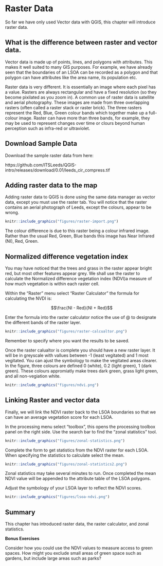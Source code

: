 # Raster Data

So far we have only used Vector data with QGIS, this chapter will introduce raster data.

## What is the difference between raster and vector data.

Vector data is made up of points, lines, and polygons with attributes. This makes it well suited to many GIS purposes. For example, we have already seen that the boundaries of an LSOA can be recorded as a polygon and that polygon can have attributes like the area name, its population etc.

Raster data is very different. It is essentially an image where each pixel has a value. Rasters are always rectangular and have a fixed resolution (so they become pixilated as you zoom in). A common use of raster data is satellite and aerial photography. These images are made from three overlapping rasters (often called a raster stack or raster brick). The three rasters represent the Red, Blue, Green colour bands which together make up a full-colour image. Raster can have more than three bands, for example, they may be used to represent changes over time or clours beyond human perception such as infra-red or ultraviolet.

## Download Sample Data

Download the sample raster data from here:

https://github.com/ITSLeeds/QGIS-intro/releases/download/0.01/leeds_cir_compress.tif 


## Adding raster data to the map

Adding raster data to QGIS is done using the same data manager as vector data, except you must use the raster tab. You will notice that the raster contains an aerial photograph of Leeds, except the colours, appear to be wrong.

```r
knitr::include_graphics("figures/raster-import.png")
```

The colour difference is due to this raster being a colour infrared image. Rather than the usual Red, Green, Blue bands this image has Near Infrared (NI), Red, Green. 

## Normalized difference vegetation index

You may have noticed that the trees and grass in the raster appear bright red, but most other features appear grey. We shall use the raster to calculate the Normalized difference vegetation index (NDVI)a measure of how much vegetation is within each raster cell.

Within the "Raster" menu select "Raster Calculator" the formula for calculating the NVDI is:

$$\frac{NI - Red}{NI + Red}$$

Enter the formula into the raster calculator notice the use of @ to designate the different bands of the raster layer. 

```r
knitr::include_graphics("figures/raster-calcualtor.png")
```

Remember to specify where you want the results to be saved.

Once the raster calualtor is complete you should have a new raster layer. It will be in greyscale with vallues between -1 (least vegitated) and 1 most vegitated. You can ajust the symbology to make the vegitated areas clearer. In the figure, three colours are defined 0 (white), 0.2 (light green), 1 (dark green). These colours appromiatly make trees dark green, grass light green, and all non-vegiation white.

```r
knitr::include_graphics("figures/ndvi.png")
```

## Linking Raster and vector data

Finally, we will link the NDVI raster back to the LSOA boundaries so that we can have an average vegetation score for each LSOA.

In the processing menu select "toolbox", this opens the processing toolbox panel on the right side. Use the search bar to find the "zonal statistics" tool.

```r
knitr::include_graphics("figures/zonal-statistics.png")
```

Complete the form to get statistics from the NDVI raster for each LSOA. When specifying the statistics to calculate select the mean.

```r
knitr::include_graphics("figures/zonal-statistics2.png")
```

Zonal statistics may take several minutes to run. Once completed the mean NDVI value will be appended to the attribute table of the LSOA polygons.

Adjust the symbology of your LSOA layer to reflect the NDVI scores.

```r
knitr::include_graphics("figures/lsoa-ndvi.png")
```

## Summary

This chapter has introduced raster data, the raster calculator, and zonal statistics.

**Bonus Exercises**

Consider how you could use the NDVI values to measure access to green spaces. How might you exclude small areas of green space such as gardens, but include large areas such as parks?
